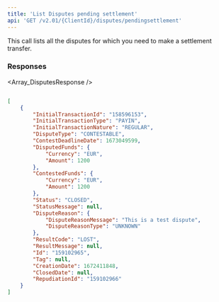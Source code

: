 ```yaml
---
title: 'List Disputes pending settlement'  
api: 'GET /v2.01/{ClientId}/disputes/pendingsettlement'  
---
```




This call lists all the disputes for which you need to make a settlement transfer.  

### Responses  

<AccordionGroup><Accordion title="200">  

<Array_DisputesResponse /></Accordion></AccordionGroup>  

<ResponseExample>  

```json 200  

[
    {
        "InitialTransactionId": "158596153",
        "InitialTransactionType": "PAYIN",
        "InitialTransactionNature": "REGULAR",
        "DisputeType": "CONTESTABLE",
        "ContestDeadlineDate": 1673049599,
        "DisputedFunds": {
            "Currency": "EUR",
            "Amount": 1200
        },
        "ContestedFunds": {
            "Currency": "EUR",
            "Amount": 1200
        },
        "Status": "CLOSED",
        "StatusMessage": null,
        "DisputeReason": {
            "DisputeReasonMessage": "This is a test dispute",
            "DisputeReasonType": "UNKNOWN"
        },
        "ResultCode": "LOST",
        "ResultMessage": null,
        "Id": "159102965",
        "Tag": null,
        "CreationDate": 1672411848,
        "ClosedDate": null,
        "RepudiationId": "159102966"
    }
]  

 ```  

</ResponseExample>  

<RequestExample>  
    <NodeListDisputesPendingSettlement />
    <JavaListDisputesPendingSettlement />
    <ListDisputesPendingSettlementPython />
    <NetListDisputesPendingSettlement />
</RequestExample>